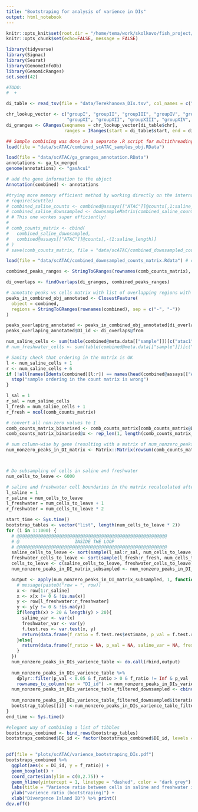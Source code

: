 ```yaml
---
title: "Bootstraping for analysis of varience in DIs"
output: html_notebook
---
```


```r
knitr::opts_knit$set(root.dir = "/home/tema/work/skolkovo/fish_project/")
knitr::opts_chunk$set(echo=FALSE, message = FALSE)
```

```r
library(tidyverse)
library(Signac)
library(Seurat)
library(GenomeInfoDb)
library(GenomicRanges)
set.seed(42)
```

```r
#TODO:
#  + 

```

```r
di_table <- read_tsv(file = "data/Terekhanova_DIs.tsv", col_names = c("chr", "start", "end", "type"))
```

```r
chr_lookup_vector <- c("groupI", "groupII", "groupIII", "groupIV", "groupV", "groupVI", "groupVII", "groupVIII", "groupIX", "groupX",
                       "groupXI", "groupXII", "groupXIII", "groupXIV", "groupXV", "groupXVI", "groupXVII", "groupXVIII", "groupXIX", "groupXX", "groupXXI")
di_granges <- GRanges(seqnames = chr_lookup_vector[di_table$chr],
                      ranges = IRanges(start = di_table$start, end = di_table$end))
```

```r
## Sample combining was done in a separate .R script for multithreading utilisation
load(file = "data/scATAC/combined_scATAC_samples_obj.RData")

load(file = "data/scATAC/ga_granges_annotation.RData")
annotations <- ga_tx_merged
genome(annotations) <- "gasAcu1"

# add the gene information to the object
Annotation(combined) <- annotations

```

```r
#trying more memory efficient method by working directly on the internal vectors of the dgCMatrix
# require(scuttle)
# combined_saline_counts <- combined@assays[["ATAC"]]@counts[,1:saline_length]
# combined_saline_downsampled <- downsampleMatrix(combined_saline_counts, prop = coverage_imbalance_ratio, bycol=TRUE)
# # This one workes super efficiently!
# 
# comb_counts_matrix <- cbind(
#   combined_saline_downsampled,
#   combined@assays[["ATAC"]]@counts[,-(1:saline_length)]
# )
# save(comb_counts_matrix, file = "data/scATAC/combined_downsampled_counts_matrix.Rdata")
```

```r
load(file = "data/scATAC/combined_downsampled_counts_matrix.Rdata") # comb_counts_matrix
```


```r
combined_peaks_ranges <- StringToGRanges(rownames(comb_counts_matrix), sep = c("-", "-"))
```

```r
di_overlaps <- findOverlaps(di_granges, combined_peaks_ranges)
```

```r
# annotate peaks vs cells matrix with list of overlapping regions with genes
peaks_in_combined_obj_annotated <- ClosestFeature(
  object = combined,
  regions = StringToGRanges(rownames(combined), sep = c("-", "-"))
)

peaks_overlaping_annotated <- peaks_in_combined_obj_annotated[di_overlaps@to,]
peaks_overlaping_annotated$DI_id <- di_overlaps@from

```

```r
num_saline_cells <- sum(table(combined@meta.data[["sample"]])[c("atac1", "atac2")]) # This will no longer work, since we are subsampling both saline and freshwater
# num_freshwater_cells <- sum(table(combined@meta.data[["sample"]])[c("atac3", "atac4")])

# Sanity check that ordering in the matrix is OK
l <- num_saline_cells + 1
r <- num_saline_cells + 6
if (!all(names(Idents(combined)[l:r]) == names(head(combined@assays[["ATAC"]]@fragments[[3]]@cells)))){
  stop("sample ordering in the count matrix is wrong")
}

l_sal = 1
r_sal = num_saline_cells 
l_fresh = num_saline_cells + 1
r_fresh = ncol(comb_counts_matrix)
```

```r


# convert all non-zero values to 1
comb_counts_matrix_binarised <- comb_counts_matrix[comb_counts_matrix@Dimnames[[1]] %in% peaks_overlaping_annotated$query_region,] # all non-zero peaks set to value 1
comb_counts_matrix_binarised@x <- rep_len(1, length(comb_counts_matrix_binarised@x))

# sum column-wise by gene (resulting with a matrix of num_nonzero_peaks_in_DI vs cells)
num_nonzero_peaks_in_DI_matrix <- Matrix::Matrix(rowsum(comb_counts_matrix_binarised, peaks_overlaping_annotated$DI_id), sparse = TRUE)



# Do subsampling of cells in saline and freshwater
num_cells_to_leave <- 6000

# saline and freshwater cell boundaries in the matrix recalculated after subsampling
l_saline = 1
r_saline = num_cells_to_leave
l_freshwater = num_cells_to_leave + 1
r_freshwater = num_cells_to_leave * 2

start_time <- Sys.time()
bootstrap_tables <- vector("list", length(num_cells_to_leave * 2))
for (i in 1:1000) {
  # @@@@@@@@@@@@@@@@@@@@@@@@@@@@@@@@@@@@@@@@@@@@@@@@@@@@@@@@@
  # @                     INSIDE THE LOOP
  # @@@@@@@@@@@@@@@@@@@@@@@@@@@@@@@@@@@@@@@@@@@@@@@@@@@@@@@@@
  saline_cells_to_leave <- sort(sample(l_sal:r_sal, num_cells_to_leave, replace = FALSE))
  freshwater_cells_to_leave <- sort(sample(l_fresh:r_fresh, num_cells_to_leave, replace = FALSE))
  cells_to_leave <- c(saline_cells_to_leave, freshwater_cells_to_leave)
  num_nonzero_peaks_in_DI_matrix_subsampled <- num_nonzero_peaks_in_DI_matrix[,cells_to_leave]

  output <- apply(num_nonzero_peaks_in_DI_matrix_subsampled, 1, function(row){
    # message(paste0("row = ", row))
    x <- row[1:r_saline]
    x <- x[x != 0 & !is.na(x)]
    y <- row[l_freshwater:r_freshwater]
    y <- y[y != 0 & !is.na(y)]
    if(length(x) > 20 & length(y) > 20){
      saline_var <- var(x)
      freshwater_var <- var(y)
      f.test.res <- var.test(x, y)
      return(data.frame(f_ratio = f.test.res$estimate, p_val = f.test.res$p.value, saline_var = saline_var, freshwater_var = freshwater_var))
    }else{
      return(data.frame(f_ratio = NA, p_val = NA, saline_var = NA, freshwater_var = NA))
    }
  })
  num_nonzero_peaks_in_DIs_varience_table <- do.call(rbind,output)
  
  num_nonzero_peaks_in_DIs_varience_table %>% 
    dplyr::filter(p_val < 0.05 & f_ratio > 0 & f_ratio != Inf & p_val != 0) %>%
    rownames_to_column(var = "DI_id") -> num_nonzero_peaks_in_DIs_varience_table_filtered_downsampled
  num_nonzero_peaks_in_DIs_varience_table_filtered_downsampled <- cbind(num_nonzero_peaks_in_DIs_varience_table_filtered_downsampled,
                                                                        di_table[as.integer(num_nonzero_peaks_in_DIs_varience_table_filtered_downsampled$DI_id),])
  num_nonzero_peaks_in_DIs_varience_table_filtered_downsampled$iteration <- i
  bootstrap_tables[[i]] <-num_nonzero_peaks_in_DIs_varience_table_filtered_downsampled
}
end_time <- Sys.time()
```
  
```r
#elegant way of combining a list of tibbles
bootstraps_combined <- bind_rows(bootstrap_tables)
bootstraps_combined$DI_id <- factor(bootstraps_combined$DI_id, levels = c("1", "2", "3", "4", "5", "6", "7", "8", "9", "10",
                                                                          "11", "12", "13", "14", "15", "16", "17", "18", "19"))
```

```r
pdf(file = "plots/scATAC/varience_bootstraping_DIs.pdf")
bootstraps_combined %>% 
  ggplot(aes(x = DI_id, y = f_ratio)) +
  geom_boxplot() +
  coord_cartesian(ylim = c(0,2.75)) +
  geom_hline(yintercept = 1, linetype = "dashed", color = "dark grey") +
  labs(title = "Varience ratio between cells in saline and freshwater in divergence islands") +
  ylab("varience ratio (bootstraping)") +
  xlab("Divergence Island ID") %>% print()
dev.off()
```




